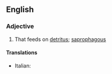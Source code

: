==English==

===Adjective===
{{en-adj}}

#{{biology}} That feeds on [[detritus]]; [[saprophagous]]

====Translations====
{{trans-top|feeding on detritus}}
* Italian: {{t-|it|detritivoro}}
{{trans-mid}}

{{trans-bottom}}